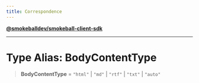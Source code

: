 ```yaml
---
title: Correspondence
---
```

[**@smokeballdev/smokeball-client-sdk**](../../../../README.md)

***

# Type Alias: BodyContentType

> **BodyContentType** = `"html"` \| `"md"` \| `"rtf"` \| `"txt"` \| `"auto"`
